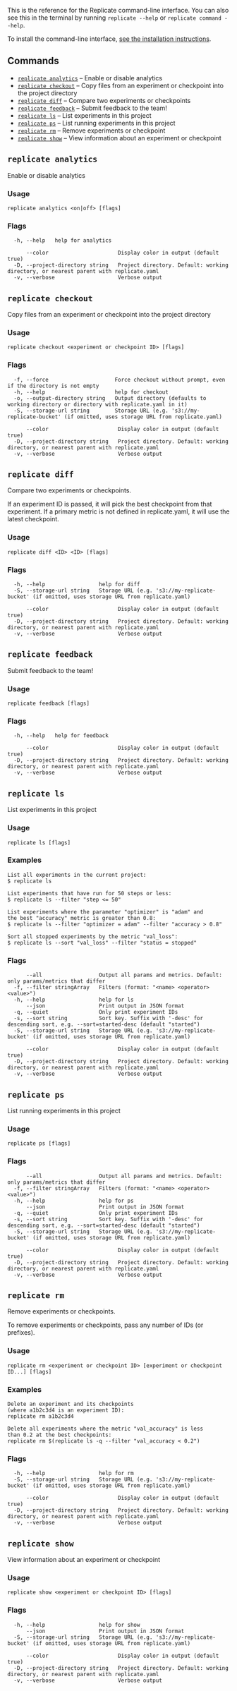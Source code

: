 
<!-- Do not edit this file! It is generated by go/pkg/cli/generate_docs.go and "make docs" -->


<DocsLayout title="CLI reference">

This is the reference for the Replicate command-line interface. You can also see this in the terminal by running `replicate --help` or `replicate command --help`.

To install the command-line interface, [see the installation instructions](/docs).

## Commands

* [`replicate analytics`](#replicate-analytics) – Enable or disable analytics
* [`replicate checkout`](#replicate-checkout) – Copy files from an experiment or checkpoint into the project directory
* [`replicate diff`](#replicate-diff) – Compare two experiments or checkpoints
* [`replicate feedback`](#replicate-feedback) – Submit feedback to the team!
* [`replicate ls`](#replicate-ls) – List experiments in this project
* [`replicate ps`](#replicate-ps) – List running experiments in this project
* [`replicate rm`](#replicate-rm) – Remove experiments or checkpoint
* [`replicate show`](#replicate-show) – View information about an experiment or checkpoint

## `replicate analytics`

Enable or disable analytics

### Usage

```
replicate analytics <on|off> [flags]
```

### Flags

```
  -h, --help   help for analytics

      --color                      Display color in output (default true)
  -D, --project-directory string   Project directory. Default: working directory, or nearest parent with replicate.yaml
  -v, --verbose                    Verbose output
```
## `replicate checkout`

Copy files from an experiment or checkpoint into the project directory

### Usage

```
replicate checkout <experiment or checkpoint ID> [flags]
```

### Flags

```
  -f, --force                     Force checkout without prompt, even if the directory is not empty
  -h, --help                      help for checkout
  -o, --output-directory string   Output directory (defaults to working directory or directory with replicate.yaml in it)
  -S, --storage-url string        Storage URL (e.g. 's3://my-replicate-bucket' (if omitted, uses storage URL from replicate.yaml)

      --color                      Display color in output (default true)
  -D, --project-directory string   Project directory. Default: working directory, or nearest parent with replicate.yaml
  -v, --verbose                    Verbose output
```
## `replicate diff`

Compare two experiments or checkpoints.

If an experiment ID is passed, it will pick the best checkpoint from that experiment. If a primary metric is not defined in replicate.yaml, it will use the latest checkpoint.

### Usage

```
replicate diff <ID> <ID> [flags]
```

### Flags

```
  -h, --help                 help for diff
  -S, --storage-url string   Storage URL (e.g. 's3://my-replicate-bucket' (if omitted, uses storage URL from replicate.yaml)

      --color                      Display color in output (default true)
  -D, --project-directory string   Project directory. Default: working directory, or nearest parent with replicate.yaml
  -v, --verbose                    Verbose output
```
## `replicate feedback`

Submit feedback to the team!

### Usage

```
replicate feedback [flags]
```

### Flags

```
  -h, --help   help for feedback

      --color                      Display color in output (default true)
  -D, --project-directory string   Project directory. Default: working directory, or nearest parent with replicate.yaml
  -v, --verbose                    Verbose output
```
## `replicate ls`

List experiments in this project

### Usage

```
replicate ls [flags]
```

### Examples

```
List all experiments in the current project:
$ replicate ls

List experiments that have run for 50 steps or less:
$ replicate ls --filter "step <= 50"

List experiments where the parameter "optimizer" is "adam" and
the best "accuracy" metric is greater than 0.8:
$ replicate ls --filter "optimizer = adam" --filter "accuracy > 0.8"

Sort all stopped experiments by the metric "val_loss":
$ replicate ls --sort "val_loss" --filter "status = stopped"

```

### Flags

```
      --all                  Output all params and metrics. Default: only params/metrics that differ
  -f, --filter stringArray   Filters (format: "<name> <operator> <value>")
  -h, --help                 help for ls
      --json                 Print output in JSON format
  -q, --quiet                Only print experiment IDs
  -s, --sort string          Sort key. Suffix with '-desc' for descending sort, e.g. --sort=started-desc (default "started")
  -S, --storage-url string   Storage URL (e.g. 's3://my-replicate-bucket' (if omitted, uses storage URL from replicate.yaml)

      --color                      Display color in output (default true)
  -D, --project-directory string   Project directory. Default: working directory, or nearest parent with replicate.yaml
  -v, --verbose                    Verbose output
```
## `replicate ps`

List running experiments in this project

### Usage

```
replicate ps [flags]
```

### Flags

```
      --all                  Output all params and metrics. Default: only params/metrics that differ
  -f, --filter stringArray   Filters (format: "<name> <operator> <value>")
  -h, --help                 help for ps
      --json                 Print output in JSON format
  -q, --quiet                Only print experiment IDs
  -s, --sort string          Sort key. Suffix with '-desc' for descending sort, e.g. --sort=started-desc (default "started")
  -S, --storage-url string   Storage URL (e.g. 's3://my-replicate-bucket' (if omitted, uses storage URL from replicate.yaml)

      --color                      Display color in output (default true)
  -D, --project-directory string   Project directory. Default: working directory, or nearest parent with replicate.yaml
  -v, --verbose                    Verbose output
```
## `replicate rm`

Remove experiments or checkpoints.

To remove experiments or checkpoints, pass any number of IDs (or prefixes).


### Usage

```
replicate rm <experiment or checkpoint ID> [experiment or checkpoint ID...] [flags]
```

### Examples

```
Delete an experiment and its checkpoints
(where a1b2c3d4 is an experiment ID):
replicate rm a1b2c3d4

Delete all experiments where the metric "val_accuracy" is less
than 0.2 at the best checkpoints:
replicate rm $(replicate ls -q --filter "val_accuracy < 0.2")

```

### Flags

```
  -h, --help                 help for rm
  -S, --storage-url string   Storage URL (e.g. 's3://my-replicate-bucket' (if omitted, uses storage URL from replicate.yaml)

      --color                      Display color in output (default true)
  -D, --project-directory string   Project directory. Default: working directory, or nearest parent with replicate.yaml
  -v, --verbose                    Verbose output
```
## `replicate show`

View information about an experiment or checkpoint

### Usage

```
replicate show <experiment or checkpoint ID> [flags]
```

### Flags

```
  -h, --help                 help for show
      --json                 Print output in JSON format
  -S, --storage-url string   Storage URL (e.g. 's3://my-replicate-bucket' (if omitted, uses storage URL from replicate.yaml)

      --color                      Display color in output (default true)
  -D, --project-directory string   Project directory. Default: working directory, or nearest parent with replicate.yaml
  -v, --verbose                    Verbose output
```
</DocsLayout>
